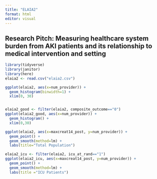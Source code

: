 ```yaml
---
title: "ELAIA2"
format: html
editor: visual
---
```


## Research Pitch: Measuring healthcare system burden from AKI patients and its relationship to medical intervention and setting

```r
library(tidyverse)
library(janitor)
library(here)
elaia2 <- read.csv("elaia2.csv")

ggplot(elaia2, aes(x=num_provider)) +
  geom_histogram(binwidth=1) +
  xlim(0, 30)


elaia2_good <- filter(elaia2, composite_outcome=="0")
ggplot(elaia2_good, aes(x=num_provider)) +
  geom_histogram() +
  xlim(0,30)

ggplot(elaia2, aes(x=maxcreat14_post, y=num_provider)) +
  geom_point() +
  geom_smooth(method=lm) +
  labs(title="Total Population")

elaia2_icu <- filter(elaia2, icu_at_rand=="1")
ggplot(elaia2_icu, aes(x=maxcreat14_post, y=num_provider)) +
  geom_point() +
  geom_smooth(method=lm) +
  labs(title ="ICU Patients")
```
